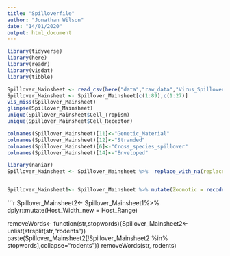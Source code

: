 ---
title: "Spilloverfile"
author: "Jonathan Wilson"
date: "14/01/2020"
output: html_document
---

```{r}
library(tidyverse)
library(here)
library(readr)
library(visdat)
library(tibble)

```
```{r}

Spillover_Mainsheet <- read_csv(here("data","raw_data","Virus_Spillover_p1.csv"))
Spillover_Mainsheet <- Spillover_Mainsheet[c(1:89),c(1:27)]
vis_miss(Spillover_Mainsheet)
glimpse(Spillover_Mainsheet)
unique(Spillover_Mainsheet$Cell_Tropism)
unique(Spillover_Mainsheet$Cell_Receptor)
```
```{r}
colnames(Spillover_Mainsheet)[11]<-"Genetic_Material" 
colnames(Spillover_Mainsheet)[12]<-"Stranded"
colnames(Spillover_Mainsheet)[6]<-"Cross_species_spillover"
colnames(Spillover_Mainsheet)[14]<-"Enveloped"
```

```{r}
library(naniar)
Spillover_Mainsheet <- Spillover_Mainsheet %>%  replace_with_na(replace = list(Cell_Receptor = "unknown", Cell_Tropism = "unknown", Entry_Mechanism = "unknown", Receptor_Distribution="unknown", Host=c("unknown", "Unknown"), Transmission="unknown"))


Spillover_Mainsheet1<- Spillover_Mainsheet %>% mutate(Zoonotic = recode(Zoonotic, "n" = F, "y" = T)) %>% mutate(Cross_species_spillover=recode(Cross_species_spillover, "n"=F, "y"=T))  %>% mutate(Vector=recode(Vector, "n"=F, "y"=T))  %>% mutate(Segmented=recode(Segmented, "n"=F, "y"=T))  %>% mutate(Viraemia=recode(Viraemia, "n"=F, "y"=T))%>% mutate(Enveloped=recode(Enveloped, "enveloped"=T))
```
```{r}
Spillover_Mainsheet2<- Spillover_Mainsheet1%>% dplyr::mutate(Host_Width_new = Host_Range)

removeWords<- function(str,stopwords){Spillover_Mainsheet2<-unlist(strsplit(str,"rodents"))
paste(Spillover_Mainsheet2[!Spillover_Mainsheet2 %in% stopwords],collapse="rodents")}
removeWords(str, rodents)



